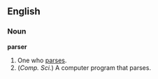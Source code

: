 ==English==

===Noun===

'''parser'''

#One who [[parse]]s.
#(''Comp. Sci.'') A computer program that parses.